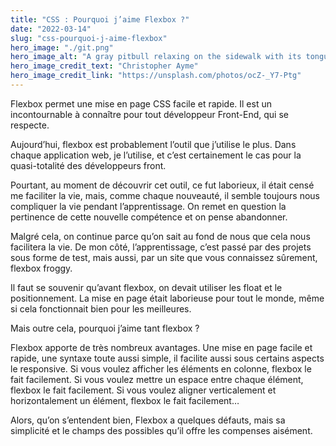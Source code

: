 ```yaml
---
title: "CSS : Pourquoi j’aime Flexbox ?"
date: "2022-03-14"
slug: "css-pourquoi-j-aime-flexbox"
hero_image: "./git.png"
hero_image_alt: "A gray pitbull relaxing on the sidewalk with its tongue hanging out"
hero_image_credit_text: "Christopher Ayme"
hero_image_credit_link: "https://unsplash.com/photos/ocZ-_Y7-Ptg"
---
```


Flexbox permet une mise en page CSS facile et rapide. Il est un incontournable à connaître pour tout développeur Front-End, qui se respecte.

Aujourd’hui, flexbox est probablement l’outil que j’utilise le plus. Dans chaque application web, je l’utilise, et c’est certainement le cas pour la quasi-totalité des développeurs front.

Pourtant, au moment de découvrir cet outil, ce fut laborieux, il était censé me faciliter la vie, mais, comme chaque nouveauté, il semble toujours nous compliquer la vie pendant l’apprentissage. On remet en question la pertinence de cette nouvelle compétence et on pense abandonner.

Malgré cela, on continue parce qu’on sait au fond de nous que cela nous facilitera la vie. De mon côté, l’apprentissage, c’est passé par des projets sous forme de test, mais aussi, par un site que vous connaissez sûrement, flexbox froggy.

Il faut se souvenir qu’avant flexbox, on devait utiliser les float et le positionnement. La mise en page était laborieuse pour tout le monde, même si cela fonctionnait bien pour les meilleures.

Mais outre cela, pourquoi j’aime tant flexbox ?

Flexbox apporte de très nombreux avantages. Une mise en page facile et rapide, une syntaxe toute aussi simple, il facilite aussi sous certains aspects le responsive. Si vous voulez afficher les éléments en colonne, flexbox le fait facilement. Si vous voulez mettre un espace entre chaque élément, flexbox le fait facilement. Si vous voulez aligner verticalement et horizontalement un élément, flexbox le fait facilement…

Alors, qu’on s’entendent bien, Flexbox a quelques défauts, mais sa simplicité et le champs des possibles qu’il offre les compenses aisément.

